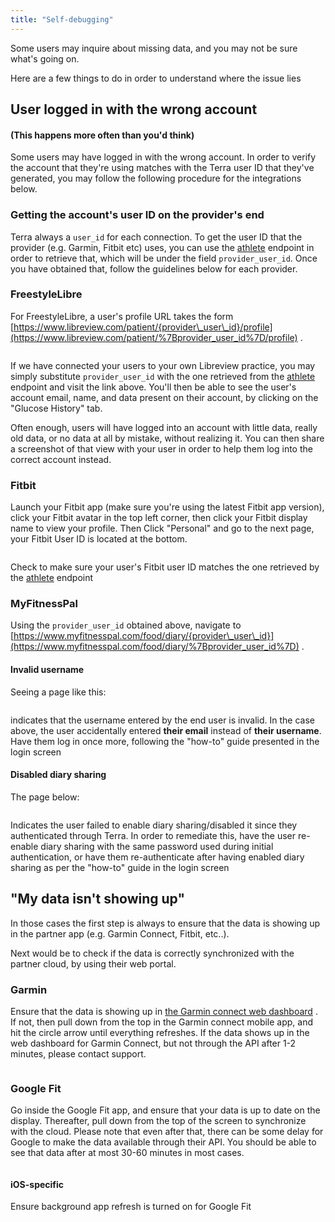 ```yaml
---
title: "Self-debugging"
---
```

Some users may inquire about missing data, and you may not be sure what's going on.

Here are a few things to do in order to understand where the issue lies

## User logged in with the wrong account

#### (This happens more often than you'd think)

Some users may have logged in with the wrong account. In order to verify the account that they're using matches with the Terra user ID that they've generated, you may follow the following procedure for the integrations below.

### Getting the account's user ID on the provider's end

Terra always a `user_id` for each connection. To get the user ID that the provider (e.g. Garmin, Fitbit etc) uses, you can use the [athlete](/reference/get-athlete-data)
 endpoint in order to retrieve that, which will be under the field `provider_user_id`. Once you have obtained that, follow the guidelines below for each provider.

### FreestyleLibre

For FreestyleLibre, a user's profile URL takes the form [https://www.libreview.com/patient/{provider\_user\_id}/profile](https://www.libreview.com/patient/%7Bprovider_user_id%7D/profile)
.

<img className="block" src="images/files_readme_io/_754f37c_image.png" alt="" />

If we have connected your users to your own Libreview practice, you may simply substitute `provider_user_id` with the one retrieved from the [athlete](/reference/get-athlete-data)
 endpoint and visit the link above. You'll then be able to see the user's account email, name, and data present on their account, by clicking on the "Glucose History" tab.

Often enough, users will have logged into an account with little data, really old data, or no data at all by mistake, without realizing it. You can then share a screenshot of that view with your user in order to help them log into the correct account instead.

### Fitbit

Launch your Fitbit app (make sure you're using the latest Fitbit app version), click your Fitbit avatar in the top left corner, then click your Fitbit display name to view your profile. Then Click "Personal" and go to the next page, your Fitbit User ID is located at the bottom.

<img className="block" src="images/files_readme_io/_369b62f_image.png" alt="" />

Check to make sure your user's Fitbit user ID matches the one retrieved by the [athlete](/reference/get-athlete-data)
 endpoint

### MyFitnessPal

Using the `provider_user_id` obtained above, navigate to [https://www.myfitnesspal.com/food/diary/{provider\_user\_id}](https://www.myfitnesspal.com/food/diary/%7Bprovider_user_id%7D)
 .

#### Invalid username

Seeing a page like this:

<img className="block" src="images/files_readme_io/_b2e0cc6_image.png" alt="" />

indicates that the username entered by the end user is invalid. In the case above, the user accidentally entered **their email** instead of **their username**. Have them log in once more, following the "how-to" guide presented in the login screen

#### Disabled diary sharing

The page below:

<img className="block" src="images/files_readme_io/_9e78b18_image.png" alt="" />

Indicates the user failed to enable diary sharing/disabled it since they authenticated through Terra. In order to remediate this, have the user re-enable diary sharing with the same password used during initial authentication, or have them re-authenticate after having enabled diary sharing as per the "how-to" guide in the login screen

## "My data isn't showing up"

In those cases the first step is always to ensure that the data is showing up in the partner app (e.g. Garmin Connect, Fitbit, etc..).

Next would be to check if the data is correctly synchronized with the partner cloud, by using their web portal.

### Garmin

Ensure that the data is showing up in [the Garmin connect web dashboard](https://connect.garmin.com/modern/)
. If not, then pull down from the top in the Garmin connect mobile app, and hit the circle arrow until everything refreshes. If the data shows up in the web dashboard for Garmin Connect, but not through the API after 1-2 minutes, please contact support.

<img className="block" src="images/files_readme_io/_3efde45_ezgif.com_optimize.gif" alt="" />

### Google Fit

Go inside the Google Fit app, and ensure that your data is up to date on the display. Thereafter, pull down from the top of the screen to synchronize with the cloud. Please note that even after that, there can be some delay for Google to make the data available through their API. You should be able to see that data after at most 30-60 minutes in most cases.

<img className="block" src="images/files_readme_io/_28c7b76_RPReplay_Final1719407216_ezgif.com_optimize.gif" alt="" />

#### iOS-specific

Ensure background app refresh is turned on for Google Fit

<img className="block" src="images/files_readme_io/_27bfad6_RPReplay_Final1719410146_ezgif.com_optimize.gif" alt="" />

